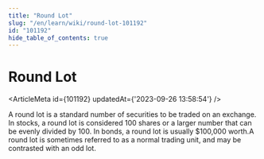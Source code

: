 ```yaml
---
title: "Round Lot"
slug: "/en/learn/wiki/round-lot-101192"
id: "101192"
hide_table_of_contents: true
---
```



# Round Lot

<ArticleMeta id={101192} updatedAt={'2023-09-26 13:58:54'} />
<div className='border-solid border-b border-t-0 my-4 border-[var(--ifm-color-gray-300)]' />

A round lot is a standard number of securities to be traded on an exchange. In stocks, a round lot is considered 100 shares or a larger number that can be evenly divided by 100. In bonds, a round lot is usually $100,000 worth.A round lot is sometimes referred to as a normal trading unit, and may be contrasted with an odd lot.
